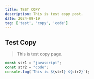 ```yaml
---
title: TEST COPY
description: This is test copy post.
date: 2024-09-19
tag: ['test', 'copy', 'code']
---
```


## Test Copy

> This is test copy page.

```js
const str1 = "javascript";
const str2 = "code";
console.log(`This is ${str1} ${str2}`);
```